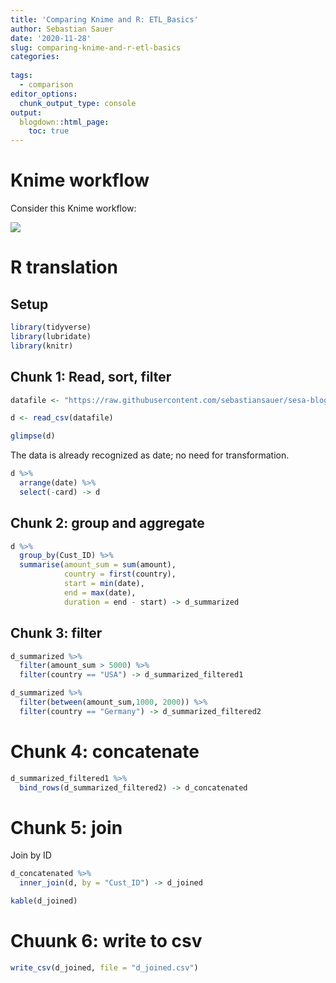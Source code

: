 ```yaml
---
title: 'Comparing Knime and R: ETL_Basics'
author: Sebastian Sauer
date: '2020-11-28'
slug: comparing-knime-and-r-etl-basics
categories:
  
tags:
  - comparison
editor_options: 
  chunk_output_type: console
output:
  blogdown::html_page:
    toc: true
---
```






# Knime workflow

Consider this Knime workflow:


![](https://i.postimg.cc/G273xn2Q/knime-etl.png)

# R translation


## Setup

```r
library(tidyverse)
library(lubridate)
library(knitr)
```



## Chunk 1: Read, sort, filter


```r
datafile <- "https://raw.githubusercontent.com/sebastiansauer/sesa-blog/main/static/datasets/sales_2008-2011.csv"

d <- read_csv(datafile)
```

```r
glimpse(d)
```

The data is already recognized as date; no need for transformation.


```r
d %>% 
  arrange(date) %>% 
  select(-card) -> d
```


## Chunk 2: group and aggregate

```r
d %>% 
  group_by(Cust_ID) %>% 
  summarise(amount_sum = sum(amount),
            country = first(country),
            start = min(date),
            end = max(date),
            duration = end - start) -> d_summarized
```


## Chunk 3: filter

```r
d_summarized %>% 
  filter(amount_sum > 5000) %>% 
  filter(country == "USA") -> d_summarized_filtered1
```


```r
d_summarized %>% 
  filter(between(amount_sum,1000, 2000)) %>% 
  filter(country == "Germany") -> d_summarized_filtered2
```


# Chunk 4: concatenate


```r
d_summarized_filtered1 %>% 
  bind_rows(d_summarized_filtered2) -> d_concatenated
```


# Chunk 5: join

Join by ID


```r
d_concatenated %>% 
  inner_join(d, by = "Cust_ID") -> d_joined
```


```r
kable(d_joined)
```



# Chuunk 6: write to csv


```r
write_csv(d_joined, file = "d_joined.csv")
```

